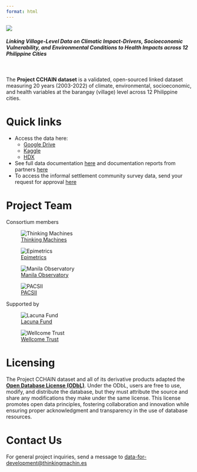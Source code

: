 ```yaml
---
format: html
---
```


![](assets/full_logo.png)

#### *Linking Village-Level Data on Climatic Impact-Drivers, Socioeconomic Vulnerability, and Environmental Conditions to Health Impacts across 12 Philippine Cities*
</br>
</br>
The **Project CCHAIN dataset** is a validated, open-sourced linked dataset measuring 20 years (2003-2022) of climate, environmental, socioeconomic, and health variables at the barangay (village) level across 12 Philippine cities. 


# Quick links

- Access the data here:
    - [Google Drive](https://drive.google.com/drive/u/0/folders/1NF_e3YM0dVBSxlVBWRxGQXwkl59sp5Jf)
    - [Kaggle](https://www.kaggle.com/datasets/thinkdatasci/project-cchain/)
    - [HDX](https://data.humdata.org/dataset/project-cchain)
- See full data documentation [here](https://dbdocs.io/lacuna-fund-project-team/Project-CCHAIN) and documentation reports from partners [here](https://drive.google.com/drive/u/0/folders/1cATESCXBHDRyTDZT8s--UAEp7zcQ6jqV)
- To access the informal settlement community survey data, send your request for approval [here](https://forms.gle/Z9rfuJFENAQfbKeM6)


# Project Team

Consortium members

::: {layout-ncol=4}

![[Thinking Machines](https://thinkingmachin.es/)](assets/tm.png)

![[Epimetrics](https://epimetrics.com.ph/)](assets/epimetrics.png)

![[Manila Observatory](https://www.observatory.ph/)](assets/mo.png)

![[PACSII](https://pacsii.org/)](assets/pacsii.png)

:::

Supported by

::: {layout-ncol=3}

![[Lacuna Fund](https://lacunafund.org/)](assets/lacuna_fund.png)

![[Wellcome Trust](https://wellcome.org/)](assets/wellcome_trust.png)

:::

# Licensing

The Project CCHAIN dataset and all of its derivative products adapted the [**Open Database License (ODbL)**](http://opendatacommons.org/licenses/odbl/1.0/). Under the ODbL, users are free to use, modify, and distribute the database, but they must attribute the source and share any modifications they make under the same license. This license promotes open data principles, fostering collaboration and innovation while ensuring proper acknowledgment and transparency in the use of database resources.


# Contact Us

For general project inquiries, send a message to [data-for-development@thinkingmachin.es](data-for-development@thinkingmachin.es) 
